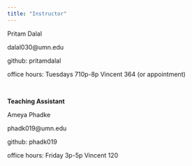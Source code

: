 ```yaml
---
title: "Instructor"
---
```



Pritam Dalal 

dalal030@umn.edu

github: pritamdalal

office hours: Tuesdays 710p-8p Vincent 364 (or appointment)

&nbsp;

**Teaching Assistant**

Ameya Phadke

phadk019@umn.edu

github: phadk019

office hours: Friday 3p-5p Vincent 120
